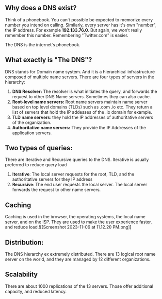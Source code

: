 ## Why does a DNS exist?

Think of a phonebook. You can't possible be expected to memorize every number you intend on calling. Similarly, every server has it's own "number", the IP address. For example **192.133.76.0**. But again, we won't really remember this number. Remembering "Twitter.com" is easier.

The DNS is the internet's phonebook.

## What exactly is "The DNS"?

DNS stands for Domain name system. And it is a hierarchical infrastructure composed of multiple name servers. There are four types of servers in the hierarchy:

1. **DNS Resolver:** The resolver is what initiates the query, and forwards the request to other DNS Name servers. Sometimes they can also cache.  
2. **Root-level name servers:** Root name servers maintain name server based on top level domains (TLDs) such as .com .io etc. They return a list of servers that hold the IP addesses of the .io domain for example.
3. **TLD name servers**: they hold the IP addresses of authoritative servers of the organization.
4. **Authoritative name servers:** They provide the IP Addresses of the application servers.


## Two types of queries:

There are Iterative and Recursive queries to the DNS. Iterative is usually preferred to reduce query load

1. **Iterative**: The local server requests for the root, TLD, and the authoritative servers for they IP address
2. **Recursive**: The end user requests the local server. The local server forwards the request to other name servers.


## Caching

Caching is used in the browser, the operating systems, the local name server, and on the ISP. They are used to make the user experience faster, and reduce load.![[Screenshot 2023-11-06 at 11.12.20 PM.png]]



## Distribution:

The DNS hierarchy ex extremely distributed. There are 13 logical root name server on the world, and they are managed by 12 different organizations.


## Scalability

There are about 1000 replications of the 13 servers. Those offer additional capacity, and reduced latency.

